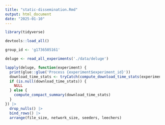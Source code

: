 ```yaml
---
title: "static-dissemination.Rmd"
output: html_document
date: "2025-01-10"
---
```


```r
library(tidyverse)

devtools::load_all()
```

```r
group_id <- 'g1736505161'
```


```r
deluge <- read_all_experiments('./data/deluge')
```

```r
lapply(deluge, function(experiment) {
  print(glue::glue('Process {experiment$experiment_id}'))
  download_time_stats <- tryCatch(compute_download_time_stats(experiment), error = function(e) { print(e); NULL })
  if (is.null(download_time_stats)) {
    NULL
  } else {
    compute_compact_summary(download_time_stats)
  }
}) |> 
  drop_nulls() |>
  bind_rows() |>
  arrange(file_size, network_size, seeders, leechers)
```


